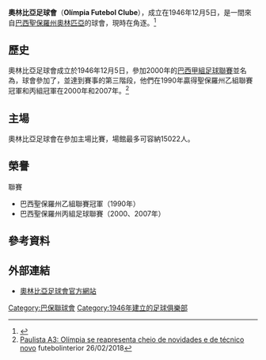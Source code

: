 {{NoteTA
|G1=足球
|T = zh-hk:奧林比亞足球會;zh-cn:奥林匹亞足球俱樂部
|1 = zh-hk:奧林比亞;zh-cn:奥林匹亞
|2 = zh-hk:球會;zh-cn:俱樂部
|3 = zh-hk:祖亞奧夏維蘭治;zh-cn:若昂阿維蘭熱
}}
{{Infobox football club
| clubname      = 奧林比亞 <br> Olímpia FC
| image         = 
| fullname      = 奧林比亞足球會
| nickname      = OFC
| founded       = {{start date and years ago|mf=yes|1946|12|05|p=y}}
| ground        = {{link-en|瑪利亞泰雷扎布雷達體育場|Estádio Municipal Maria Tereza Breda}}
| capacity      = 15,022
| owntitle      = 
| owner         = 
| chrtitle      = 主席
| chairman      = Valter Joaquim Bitencourt
| mgrtitle      = 主教練
| manager       = Betão Alcantara
| league        = {{link-en|巴西聖保羅州丙組足球聯賽|Campeonato Paulista de Futebol - Série A3|巴西聖保羅州丙組聯賽}}
| season        = {{link-en|巴西聖保羅州丙組足球聯賽|Campeonato Paulista de Futebol - Série A3|2017}}
| position      = {{link-en|巴西聖保羅州丙組足球聯賽|Campeonato Paulista de Futebol - Série A3|巴丙}}，第三
| website       = http://www.olimpiafutebolclube.com
| kit_alt1      = 
| pattern_la1   = 
| pattern_b1    = 
| pattern_ra1   = 
| pattern_sh1   = 
| pattern_so1   = 
| leftarm1      = 007FFF
| body1         = 007FFF
| rightarm1     = 007FFF
| shorts1       = 007FFF
| socks1        = 007FFF
| kit_alt2      = 
| pattern_la2   = 
| pattern_b2    = 
| pattern_ra2   = 
| pattern_sh2   = 
| pattern_so2   = 
| leftarm2      = FFFFFF
| body2         = FFFFFF
| rightarm2     = FFFFFF
| shorts2       = FFFFFF
| socks2        = FFFFFF
| kit_alt3      = 
| pattern_la3   = 
| pattern_b3    = 
| pattern_ra3   = 
| pattern_sh3   = 
| pattern_so3   = 
| pattern_name3 = 
| leftarm3      = 
| body3         = 
| rightarm3     = 
| shorts3       = 
| socks3        = 
}}

'''奧林比亞足球會'''（'''Olímpia Futebol Clube'''），成立在1946年12月5日，是一間來自[[巴西|巴西]][[聖保羅州|聖保羅州]][[奧林匹亞聖保羅|奧林匹亞]]的球會，現時在{{link-en|巴西聖保羅州丙組足球聯賽|Campeonato Paulista de Futebol - Série A3}}角逐。<ref>{{cite book|title=Escudos dos Times do Mundo Inteiro|publisher=Panda Books|author=Rodolfo Rodrigues|year=2009|page=89}}</ref>

==歷史==
奧林比亞足球會成立於1946年12月5日，參加2000年的[[巴西甲組足球聯賽|巴西甲組足球聯賽]]並名為{{link-en|祖亞奧夏維蘭治盃|Copa João Havelange}}，球會參加了{{link-en|祖亞奧夏維蘭治盃綠白小組|Copa João Havelange Group Green and White}}，並達到賽事的第三階段，他們在1990年贏得聖保羅州乙組聯賽冠軍和丙組冠軍在2000年和2007年。<ref>[https://www.futebolinterior.com.br/futebol/Olimpia-SP/noticias/2018-02/olimpia-se-reapresenta-cheio-de-novidades-e-de-tecnico-novo Paulista A3: Olímpia se reapresenta cheio de novidades e de técnico novo] {{Wayback|url=https://www.futebolinterior.com.br/futebol/Olimpia-SP/noticias/2018-02/olimpia-se-reapresenta-cheio-de-novidades-e-de-tecnico-novo |date=20180227094327 }} futebolinterior 26/02/2018</ref>

==主場==
奧林比亞足球會在{{link-en|瑪利亞泰雷扎布雷達體育場|Estádio Municipal Maria Tereza Breda}}參加主場比賽，場館最多可容納15022人。

==榮譽==
;聯賽
* 巴西聖保羅州乙組聯賽冠軍（1990年）
* 巴西聖保羅州丙組足球聯賽（2000、2007年）

==參考資料==
{{reflist}}

==外部連結==
* [https://web.archive.org/web/20160213235532/http://www.olimpiafutebolclube.com/ 奧林比亞足球會官方網站]

{{DEFAULTSORT:Olimpia Futebol Clube}}
[[Category:巴保聯球會|Category:巴保聯球會]]
[[Category:1946年建立的足球俱樂部|Category:1946年建立的足球俱樂部]]